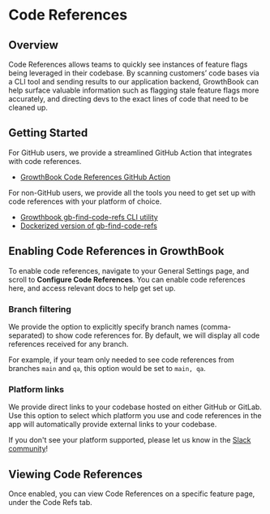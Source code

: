 # Code References

## Overview

Code References allows teams to quickly see instances of feature flags being leveraged in their codebase. By scanning customers’ code bases via a CLI tool and sending results to our application backend, GrowthBook can help surface valuable information such as flagging stale feature flags more accurately, and directing devs to the exact lines of code that need to be cleaned up.

## Getting Started

For GitHub users, we provide a streamlined GitHub Action that integrates with code references.

- [GrowthBook Code References GitHub Action](https://github.com/marketplace/actions/growthbook-code-references)

For non-GitHub users, we provide all the tools you need to get set up with code references with your platform of choice.

- [Growthbook gb-find-code-refs CLI utility](https://github.com/growthbook/gb-find-code-refs)
- [Dockerized version of gb-find-code-refs](https://hub.docker.com/r/growthbook/gb-find-code-refs)

## Enabling Code References in GrowthBook

To enable code references, navigate to your General Settings page, and scroll to **Configure Code References**. You can enable code references here, and access relevant docs to help get set up.

### Branch filtering

We provide the option to explicitly specify branch names (comma-separated) to show code references for. By default, we will display all code references received for any branch.

For example, if your team only needed to see code references from branches `main` and `qa`, this option would be set to `main, qa`.

### Platform links

We provide direct links to your codebase hosted on either GitHub or GitLab. Use this option to select which platform you use and code references in the app will automatically provide external links to your codebase.

If you don't see your platform supported, please let us know in the [Slack community](https://slack.growthbook.io?ref=coderefs)!

## Viewing Code References

Once enabled, you can view Code References on a specific feature page, under the Code Refs tab.
